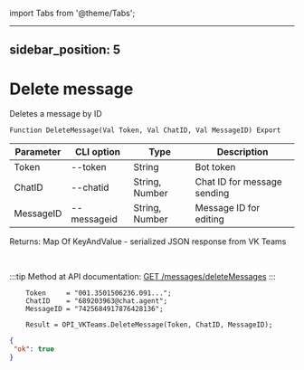 ﻿import Tabs from '@theme/Tabs';

---
sidebar_position: 5
---

# Delete message
 Deletes a message by ID



`Function DeleteMessage(Val Token, Val ChatID, Val MessageID) Export`

  | Parameter | CLI option | Type | Description |
  |-|-|-|-|
  | Token | --token | String | Bot token |
  | ChatID | --chatid | String, Number | Chat ID for message sending |
  | MessageID | --messageid | String, Number | Message ID for editing |

  
  Returns:  Map Of KeyAndValue - serialized JSON response from VK Teams

<br/>

:::tip
Method at API documentation: [GET /messages/deleteMessages](https://teams.vk.com/botapi/#/messages/get_messages_deleteMessages)
:::
<br/>


```bsl title="Code example"
    Token     = "001.3501506236.091...";
    ChatID    = "689203963@chat.agent";
    MessageID = "7425684917876428136";

    Result = OPI_VKTeams.DeleteMessage(Token, ChatID, MessageID);
```
 



```json title="Result"
{
 "ok": true
}
```
